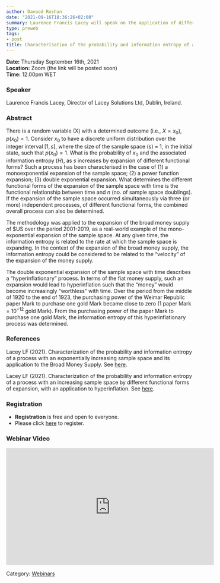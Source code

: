 ```yaml
---
author: Davood Roshan
date: "2021-09-16T18:36:26+02:00"
summary: Laurence Francis Lacey will speak on the application of different functional forms of the expansion of the sample space with time in expansion of the broad money supply of US$ over the period 2001 to 2019.
type: preweb
tags:
- post
title: Characterisation of the probability and information entropy of a process with an increasing sample space of different functional forms, with applications to (1) the Broad Money Supply and (2) Hyperinflation 
---
```

**Date:** Thursday September 16th, 2021 <br>
**Location:** Zoom (the link will be posted soon) <br>
**Time:** 12.00pm WET <br>


### Speaker
Laurence Francis Lacey, Director of Lacey Solutions Ltd, Dublin, Ireland. 


### Abstract

There is a random variable (X) with a determined outcome (i.e., $X = x_0$), $p(x_0) = 1$.
Consider $x_0$ to have a discrete uniform distribution over the integer interval $[1, s]$, where the
size of the sample space (s) = 1, in the initial state, such that $p(x_0) = 1$. What is the
probability of $x_0$ and the associated information entropy ($H$), as $s$ increases by expansion of
different functional forms? Such a process has been characterised in the case of (1) a monoexponential expansion of the sample space; (2) a power function expansion; (3) double
exponential expansion. What determines the different functional forms of the expansion of
the sample space with time is the functional relationship between time and $n$ (no. of sample
space doublings). If the expansion of the sample space occurred simultaneously via three (or
more) independent processes, of different functional forms, the combined overall process
can also be determined.

The methodology was applied to the expansion of the broad money supply of $US
over the period 2001-2019, as a real-world example of the mono-exponential expansion of
the sample space. At any given time, the information entropy is related to the rate at which
the sample space is expanding. In the context of the expansion of the broad money supply,
the information entropy could be considered to be related to the “velocity” of the
expansion of the money supply.

The double exponential expansion of the sample space with time describes a
“hyperinflationary” process. In terms of the fiat money supply, such an expansion would
lead to hyperinflation such that the “money” would become increasingly “worthless” with
time. Over the period from the middle of 1920 to the end of 1923, the purchasing power of
the Weimar Republic paper Mark to purchase one gold Mark became close to zero (1 paper 
Mark = $10^{-12}$ gold Mark). From the purchasing power of the paper Mark to purchase one
gold Mark, the information entropy of this hyperinflationary process was determined.

### References
Lacey LF (2021). Characterization of the probability and information entropy of a process with an
exponentially increasing sample space and its application to the Broad Money Supply. See [here](https://arxiv.org/abs/2105.14193).

Lacey LF (2021). Characterization of the probability and information entropy of a process with an
increasing sample space by different functional forms of expansion, with an application to
hyperinflation. See [here](https://arxiv.org/abs/2107.05483).

### Registration
- **Registration** is free and open to everyone. 
- Please click [here](https://www.eventbrite.ie/e/y-isa-webinar-series-characterisation-of-information-entropy-of-a-process-tickets-169393419277) to register.

### Webinar Video
<iframe width="560" height="315" src="https://www.youtube.com/embed/sZNEp6NlRTw" title="YouTube video player" frameborder="0" allow="accelerometer; autoplay; clipboard-write; encrypted-media; gyroscope; picture-in-picture" allowfullscreen></iframe>

Category: [<u>Webinars</u>](/webinars/)
